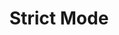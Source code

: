 ---
id: "ts_tf_med_012"
questionType: "TRUE_FALSE"
title: "Strict Mode"
statement: "Enabling strict mode disables type checking in TypeScript."
difficulty: "MEDIUM"
category: "Type Script"
correctAnswer: false
explanation: "Strict mode enforces stricter type checking and helps catch errors early."
---